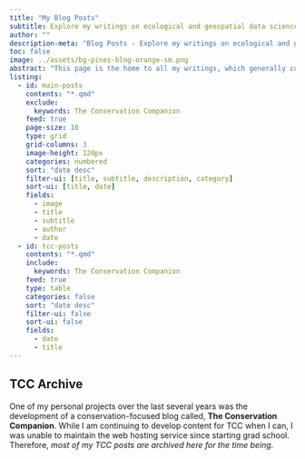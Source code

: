 ```yaml
---
title: "My Blog Posts"
subtitle: Explore my writings on ecological and geospatial data science.
author: ""
description-meta: "Blog Posts - Explore my writings on ecological and geospatial data science."
toc: false
image: ../assets/bg-pines-blog-orange-sm.png
abstract: "This page is the home to all my writings, which generally come in two flavors – technical writing and conservation writing. The former covers some of my adventures whilst learning to become a multi-lingual user in R, Python, SQL, and beyond. The latter is more creative in nature."
listing:
  - id: main-posts
    contents: "*.qmd"
    exclude:
      keywords: The Conservation Companion
    feed: true
    page-size: 10
    type: grid
    grid-columns: 3
    image-height: 120px
    categories: numbered
    sort: "date desc"
    filter-ui: [title, subtitle, description, category]
    sort-ui: [title, date]
    fields: 
      - image
      - title
      - subtitle
      - author
      - date
  - id: tcc-posts
    contents: "*.qmd"
    include:
      keywords: The Conservation Companion
    feed: true
    type: table
    categories: false
    sort: "date desc"
    filter-ui: false
    sort-ui: false
    fields: 
      - date
      - title
---
```


::: {#main-posts}
:::

## TCC Archive

One of my personal projects over the last several years was the development of a conservation-focused blog called, **The Conservation Companion**. While I am continuing to develop content for TCC when I can, I was unable to maintain the web hosting service since starting grad school. Therefore, *most of my TCC posts are archived here for the time being.*

::: {#tcc-posts}
:::

